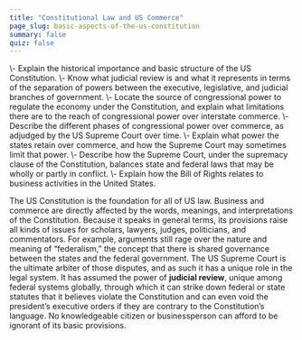 ```yaml
---
title: "Constitutional Law and US Commerce"
page_slug: basic-aspects-of-the-us-constitution
summary: false
quiz: false
---
```

<div className="content-chunk" data-subsection-id = "Introduction-54pt">
<Info title="LEARNING OBJECTIVES">\- Explain the historical importance and basic structure of the US Constitution.
\- Know what judicial review is and what it represents in terms of the separation of powers between the executive, legislative, and judicial branches of government.
\- Locate the source of congressional power to regulate the economy under the Constitution, and explain what limitations there are to the reach of congressional power over interstate commerce.
\- Describe the different phases of congressional power over commerce, as adjudged by the US Supreme Court over time.
\- Explain what power the states retain over commerce, and how the Supreme Court may sometimes limit that power.
\- Describe how the Supreme Court, under the supremacy clause of the Constitution, balances state and federal laws that may be wholly or partly in conflict.
\- Explain how the Bill of Rights relates to business activities in the United States.</Info>

The US Constitution is the foundation for all of US law. Business and commerce are directly affected by the words, meanings, and interpretations of the Constitution. Because it speaks in general terms, its provisions raise all kinds of issues for scholars, lawyers, judges, politicians, and commentators. For example, arguments still rage over the nature and meaning of “federalism,” the concept that there is shared governance between the states and the federal government. The US Supreme Court is the ultimate arbiter of those disputes, and as such it has a unique role in the legal system. It has assumed the power of **judicial review**, unique among federal systems globally, through which it can strike down federal or state statutes that it believes violate the Constitution and can even void the president’s executive orders if they are contrary to the Constitution’s language. No knowledgeable citizen or businessperson can afford to be ignorant of its basic provisions.
</div>
